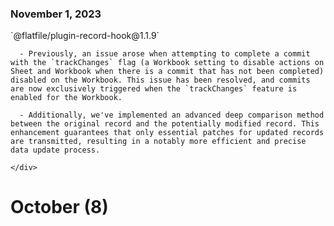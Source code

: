 ### November 1, 2023
<div style={{ display: "table", width: "auto" }}>
    <div style={{ display: "table-row", width: "auto" }}>
    <Snippet file="chips/core_plugin.mdx" />
    <div style={{ float: "left", display: "table-column", paddingLeft: "30px", width: "calc(80% - 30px)" }}>
      `@flatfile/plugin-record-hook@1.1.9`

      - Previously, an issue arose when attempting to complete a commit with the `trackChanges` flag (a Workbook setting to disable actions on Sheet and Workbook when there is a commit that has not been completed) disabled on the Workbook. This issue has been resolved, and commits are now exclusively triggered when the `trackChanges` feature is enabled for the Workbook.

      - Additionally, we've implemented an advanced deep comparison method between the original record and the potentially modified record. This enhancement guarantees that only essential patches for updated records are transmitted, resulting in a notably more efficient and precise data update process.

    </div>

  </div>
</div>

# October (8)

##